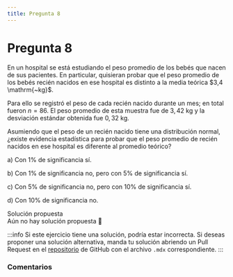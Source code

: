 ```yaml
---
title: Pregunta 8
---
```



# Pregunta 8

<div className="exercise">
En un hospital se está estudiando el peso promedio de los bebés que nacen de sus pacientes. En particular, quisieran probar que el peso promedio de los bebés recién nacidos en ese hospital es distinto a la media teórica $3,4 \mathrm{~kg}$.

Para ello se registró el peso de cada recién nacido durante un mes; en total fueron $n=86$. El peso promedio de esta muestra fue de $3,42 \mathrm{~kg}$ y la desviación estándar obtenida fue $0,32 \mathrm{~kg}$.

Asumiendo que el peso de un recién nacido tiene una distribución normal, ¿existe evidencia estadística para probar que el peso promedio de recién nacidos en ese hospital es diferente al promedio teórico?

a) Con $1 \%$ de significancia sí.

b) Con $1 \%$ de significancia no, pero con $5 \%$ de significancia sí.

c) Con $5 \%$ de significancia no, pero con $10 \%$ de significancia sí.

d) Con $10 \%$ de significancia no.
</div>

<MDXDetails>
<summary>Solución propuesta</summary>

<div className="exercise">
Aún no hay solución propuesta 🥲
</div>

:::info 
Si este ejercicio tiene una solución, podría estar incorrecta. Si deseas proponer una solución alternativa, manda tu solución abriendo
un Pull Request en el [repositorio](https://github.com/crow-rojas/apuntes-fundamentals/pulls) de GitHub con el archivo
`.mdx` correspondiente. 
:::

</MDXDetails>

### Comentarios

<Disqus
  url="https://crow-rojas.github.io/apuntes-fundamentals/docs/mathematics/probability-and-statistics/exercises/2019-1/p08"
  identifier="docs/mathematics/probability-and-statistics/exercises/2019-1/p08"
  title="2019-1 Probabilidades y Estadística - Pregunta 8"
/>
